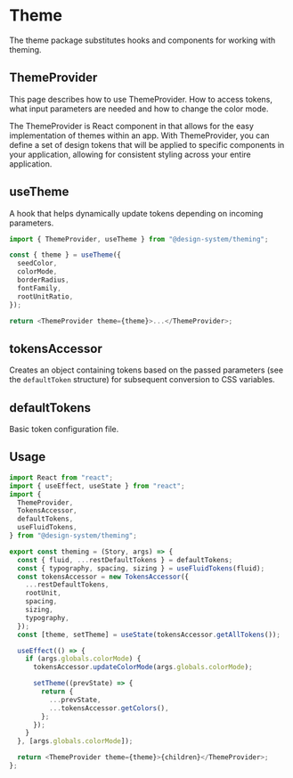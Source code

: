 
<Meta title="Design-system/Theme/Theme" component={ThemeProvider} />

# Theme

The theme package substitutes hooks and components for working with theming.

## ThemeProvider

This page describes how to use ThemeProvider. How to access tokens, what input parameters are needed and how to change the color mode.

The ThemeProvider is React component in that allows for the easy
implementation of themes within an app. With ThemeProvider, you can define a
set of design tokens that will be applied to specific components in your
application, allowing for consistent styling across your entire application.


<ArgTypes of={ThemeProvider} />

## useTheme

A hook that helps dynamically update tokens depending on incoming parameters.

```javascript
import { ThemeProvider, useTheme } from "@design-system/theming";

const { theme } = useTheme({
  seedColor,
  colorMode,
  borderRadius,
  fontFamily,
  rootUnitRatio,
});

return <ThemeProvider theme={theme}>...</ThemeProvider>;
```

## tokensAccessor

Creates an object containing tokens based on the passed parameters (see the `defaultToken` structure) for subsequent conversion to CSS variables.

## defaultTokens

Basic token configuration file.

## Usage

```javascript
import React from "react";
import { useEffect, useState } from "react";
import {
  ThemeProvider,
  TokensAccessor,
  defaultTokens,
  useFluidTokens,
} from "@design-system/theming";

export const theming = (Story, args) => {
  const { fluid, ...restDefaultTokens } = defaultTokens;
  const { typography, spacing, sizing } = useFluidTokens(fluid);
  const tokensAccessor = new TokensAccessor({
    ...restDefaultTokens,
    rootUnit,
    spacing,
    sizing,
    typography,
  });
  const [theme, setTheme] = useState(tokensAccessor.getAllTokens());

  useEffect(() => {
    if (args.globals.colorMode) {
      tokensAccessor.updateColorMode(args.globals.colorMode);

      setTheme((prevState) => {
        return {
          ...prevState,
          ...tokensAccessor.getColors(),
        };
      });
    }
  }, [args.globals.colorMode]);

  return <ThemeProvider theme={theme}>{children}</ThemeProvider>;
};
```

